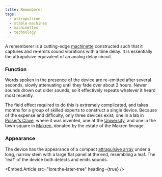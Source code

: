 ```yaml
---
title: Rememberer
tags:
  - attrapulsion
  - stable-machines
  - machinettes
  - technology
---
```

A rememberer is a cutting-edge [machinette](lore:machinettes) constructed such
that it captures and re-emits sound vibrations with a time delay. It is
essentially the attrapulsive equivalent of an analog delay circuit.

### Function

Words spoken in the presence of the device are re-emitted after several
seconds, slowly attenuating until they fade over about 2 hours. Newer sounds
drown out older sounds, so it effectively repeats whatever it heard most
recently.

The field effect required to do this is extremely complicated, and takes months
for a group of skilled experts to construct a single device. Because of the
expense and difficulty, only three devices exist; one in a lab in 
[Pulser’s Clave](location:pulsers-clave), where it was invented, one at the 
[University](location:university-in-the-middle), and one in the town square in
[Makren](location:makren), donated by the estate of the Makren lineage.

### Appearance

The device has the appearance of a compact [attrapulsive array](lore:stable-machines)
under a long, narrow stem with a large flat panel at the end, resembling a
leaf. The 'leaf' of the device both detects and emits sounds.

<Embed.Article src="lore:the-later-tree" heading={true} />
